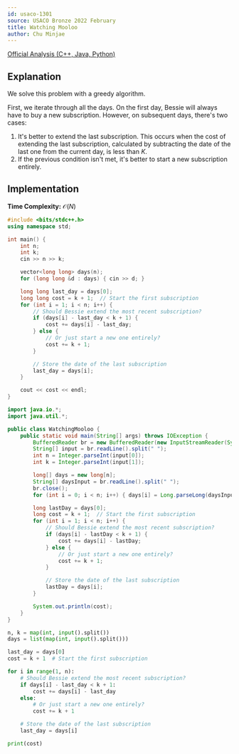 ```yaml
---
id: usaco-1301
source: USACO Bronze 2022 February
title: Watching Mooloo
author: Chu Minjae
---
```


[Official Analysis (C++, Java, Python)](http://www.usaco.org/current/data/sol_prob3_bronze_feb23.html)

## Explanation

We solve this problem with a greedy algorithm.

First, we iterate through all the days.
On the first day, Bessie will always have to buy a new subscription.
However, on subsequent days, there's two cases:
1. It's better to extend the last subscription.
   This occurs when the cost of extending the last subscription, calculated by
   subtracting the date of the last one from the current day, is less than $K$.
2. If the previous condition isn't met, it's better to start a new subscription entirely.

## Implementation

**Time Complexity:** $\mathcal{O}(N)$

<LanguageSection>
<CPPSection>

```cpp
#include <bits/stdc++.h>
using namespace std;

int main() {
	int n;
	int k;
	cin >> n >> k;

	vector<long long> days(n);
	for (long long &d : days) { cin >> d; }

	long long last_day = days[0];
	long long cost = k + 1;  // Start the first subscription
	for (int i = 1; i < n; i++) {
		// Should Bessie extend the most recent subscription?
		if (days[i] - last_day < k + 1) {
			cost += days[i] - last_day;
		} else {
			// Or just start a new one entirely?
			cost += k + 1;
		}

		// Store the date of the last subscription
		last_day = days[i];
	}

	cout << cost << endl;
}
```

</CPPSection>
<JavaSection>

```java
import java.io.*;
import java.util.*;

public class WatchingMooloo {
	public static void main(String[] args) throws IOException {
		BufferedReader br = new BufferedReader(new InputStreamReader(System.in));
		String[] input = br.readLine().split(" ");
		int n = Integer.parseInt(input[0]);
		int k = Integer.parseInt(input[1]);

		long[] days = new long[n];
		String[] daysInput = br.readLine().split(" ");
		br.close();
		for (int i = 0; i < n; i++) { days[i] = Long.parseLong(daysInput[i]); }

		long lastDay = days[0];
		long cost = k + 1;  // Start the first subscription
		for (int i = 1; i < n; i++) {
			// Should Bessie extend the most recent subscription?
			if (days[i] - lastDay < k + 1) {
				cost += days[i] - lastDay;
			} else {
				// Or just start a new one entirely?
				cost += k + 1;
			}

			// Store the date of the last subscription
			lastDay = days[i];
		}

		System.out.println(cost);
	}
}
```

</JavaSection>
<PySection>

```py
n, k = map(int, input().split())
days = list(map(int, input().split()))

last_day = days[0]
cost = k + 1  # Start the first subscription

for i in range(1, n):
	# Should Bessie extend the most recent subscription?
	if days[i] - last_day < k + 1:
		cost += days[i] - last_day
	else:
		# Or just start a new one entirely?
		cost += k + 1

	# Store the date of the last subscription
	last_day = days[i]

print(cost)
```

</PySection>
</LanguageSection>
